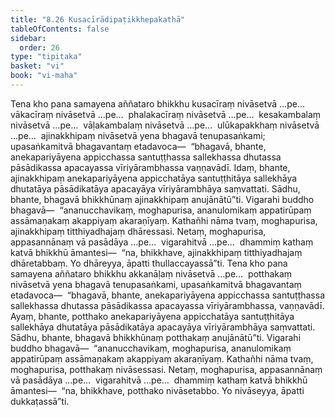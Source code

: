 ```yaml
---
title: "8.26 Kusacīrādipaṭikkhepakathā"
tableOfContents: false
sidebar:
  order: 26
type: "tipitaka"
basket: "vi"
book: "vi-maha"
---
```



<DynamicBreadcrumb />

<Division number="371" book="vi-maha" e="ch" v="3" p="421">

<Paragraph number="1718" book="vi-maha">
Tena kho pana samayena aññataro bhikkhu kusacīraṃ nivāsetvā …pe…  vākacīraṃ nivāsetvā …pe…  phalakacīraṃ nivāsetvā …pe…  kesakambalaṃ nivāsetvā …pe…  vāḷakambalaṃ nivāsetvā …pe…  ulūkapakkhaṃ nivāsetvā …pe…  ajinakkhipaṃ nivāsetvā yena bhagavā tenupasaṅkami; upasaṅkamitvā bhagavantaṃ etadavoca—  “bhagavā, bhante, anekapariyāyena appicchassa santuṭṭhassa sallekhassa dhutassa pāsādikassa apacayassa vīriyārambhassa vaṇṇavādī. Idaṃ, bhante, ajinakkhipaṃ anekapariyāyena appicchatāya santuṭṭhitāya sallekhāya dhutatāya pāsādikatāya apacayāya vīriyārambhāya saṃvattati. Sādhu, bhante, bhagavā bhikkhūnaṃ ajinakkhipaṃ anujānātū”ti. Vigarahi buddho bhagavā—  “ananucchavikaṃ, moghapurisa, ananulomikaṃ appatirūpaṃ assāmaṇakaṃ akappiyaṃ akaraṇīyaṃ. Kathañhi nāma tvaṃ, moghapurisa, ajinakkhipaṃ titthiyadhajaṃ dhāressasi. Netaṃ, moghapurisa, appasannānaṃ vā pasādāya …pe…  vigarahitvā …pe…  dhammiṃ kathaṃ katvā bhikkhū āmantesi—  “na, bhikkhave, ajinakkhipaṃ titthiyadhajaṃ dhāretabbaṃ. Yo dhāreyya, āpatti thullaccayassā”ti.
</Paragraph>

<Paragraph number="1719" book="vi-maha">
Tena kho pana samayena aññataro bhikkhu akkanāḷaṃ nivāsetvā …pe…  potthakaṃ nivāsetvā yena bhagavā tenupasaṅkami, upasaṅkamitvā bhagavantaṃ etadavoca—  “bhagavā, bhante, anekapariyāyena appicchassa santuṭṭhassa sallekhassa dhutassa pāsādikassa apacayassa vīriyārambhassa, vaṇṇavādī. Ayaṃ, bhante, potthako anekapariyāyena appicchatāya santuṭṭhitāya sallekhāya dhutatāya pāsādikatāya apacayāya vīriyārambhāya saṃvattati. Sādhu, bhante, bhagavā bhikkhūnaṃ potthakaṃ anujānātū”ti. Vigarahi buddho bhagavā—  “ananucchavikaṃ, moghapurisa, ananulomikaṃ appatirūpaṃ assāmaṇakaṃ akappiyaṃ akaraṇīyaṃ. Kathañhi nāma tvaṃ, moghapurisa, potthakaṃ nivāsessasi. Netaṃ, moghapurisa, appasannānaṃ vā pasādāya …pe…  vigarahitvā …pe…  dhammiṃ kathaṃ katvā bhikkhū āmantesi—  “na, bhikkhave, potthako nivāsetabbo. Yo nivāseyya, āpatti dukkaṭassā”ti.
</Paragraph>
</Division>